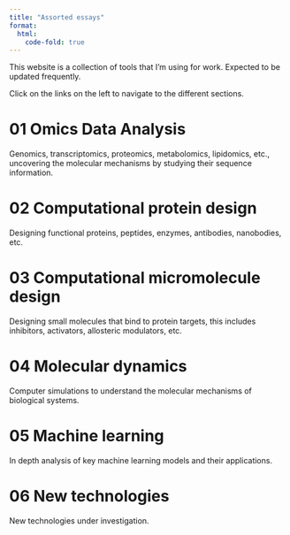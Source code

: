 ```yaml
---
title: "Assorted essays"
format:
  html:
    code-fold: true
---
```


This website is a collection of tools that I'm using for work. Expected to be updated frequently.

Click on the links on the left to navigate to the different sections.

# 01 Omics Data Analysis

Genomics, transcriptomics, proteomics, metabolomics, lipidomics, etc., uncovering the molecular mechanisms by studying their sequence information.

# 02 Computational protein design

Designing functional proteins, peptides, enzymes, antibodies, nanobodies, etc.

# 03 Computational micromolecule design

Designing small molecules that bind to protein targets, this includes inhibitors, activators, allosteric modulators, etc.

# 04 Molecular dynamics

Computer simulations to understand the molecular mechanisms of biological systems.

# 05 Machine learning

In depth analysis of key machine learning models and their applications.

# 06 New technologies

New technologies under investigation.
